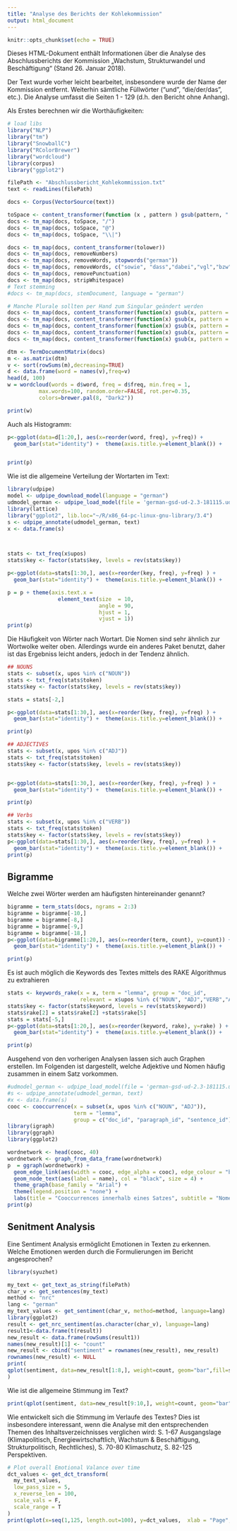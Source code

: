 ```yaml
---
title: "Analyse des Berichts der Kohlekommission"
output: html_document
---
```


```r
knitr::opts_chunk$set(echo = TRUE)
```

Dieses HTML-Dokument enthält Informationen über die Analyse des Abschlussberichts der Kommission „Wachstum, Strukturwandel und Beschäftigung“ (Stand 26. Januar 2018).


Der Text wurde vorher leicht bearbeitet, insbesondere wurde der Name der Kommission entfernt. Weiterhin sämtliche Füllwörter ("und", "die/der/das", etc.). Die Analyse umfasst die Seiten 1 - 129 (d.h. den Bericht ohne Anhang).


Als Erstes berechnen wir die Worthäufigkeiten:


```r
# load libs
library("NLP")
library("tm")
library("SnowballC")
library("RColorBrewer")
library("wordcloud")
library(corpus)
library("ggplot2")

filePath <- "Abschlussbericht_Kohlekommission.txt"
text <- readLines(filePath)

docs <- Corpus(VectorSource(text))

toSpace <- content_transformer(function (x , pattern ) gsub(pattern, " ", x))
docs <- tm_map(docs, toSpace, "/")
docs <- tm_map(docs, toSpace, "@")
docs <- tm_map(docs, toSpace, "\\|")

docs <- tm_map(docs, content_transformer(tolower))
docs <- tm_map(docs, removeNumbers)
docs <- tm_map(docs, removeWords, stopwords("german"))
docs <- tm_map(docs, removeWords, c("sowie", "dass","dabei","vgl","bzw","mio",'mrd')) 
docs <- tm_map(docs, removePunctuation)
docs <- tm_map(docs, stripWhitespace)
# Text stemming
#docs <- tm_map(docs, stemDocument, language = "german")

# Manche Plurale sollten per Hand zum Singular geändert werden
docs <- tm_map(docs, content_transformer(function(x) gsub(x, pattern = "regionen", replacement = "region")))
docs <- tm_map(docs, content_transformer(function(x) gsub(x, pattern = "reviere", replacement = "revier")))
docs <- tm_map(docs, content_transformer(function(x) gsub(x, pattern = "energien", replacement = "energie")))
docs <- tm_map(docs, content_transformer(function(x) gsub(x, pattern = "lausitzer", replacement = "lausitz")))
docs <- tm_map(docs, content_transformer(function(x) gsub(x, pattern = "reviern", replacement = "revier")))

dtm <- TermDocumentMatrix(docs)
m <- as.matrix(dtm)
v <- sort(rowSums(m),decreasing=TRUE)
d <- data.frame(word = names(v),freq=v)
head(d, 100)
w = wordcloud(words = d$word, freq = d$freq, min.freq = 1,
          max.words=100, random.order=FALSE, rot.per=0.35, 
          colors=brewer.pal(8, "Dark2"))

print(w)
```


Auch als Histogramm:


```r

p<-ggplot(data=d[1:20,], aes(x=reorder(word, freq), y=freq)) +
  geom_bar(stat="identity") +  theme(axis.title.y=element_blank()) +   ylab("Häufigkeit")+ coord_flip()


print(p)
```


Wie ist die allgemeine Verteilung der Wortarten im Text:
```r
library(udpipe)
model <- udpipe_download_model(language = "german")
udmodel_german <- udpipe_load_model(file = 'german-gsd-ud-2.3-181115.udpipe')
library(lattice)
library("ggplot2", lib.loc="~/R/x86_64-pc-linux-gnu-library/3.4")
s <- udpipe_annotate(udmodel_german, text)
x <- data.frame(s)



stats <- txt_freq(x$upos)
stats$key <- factor(stats$key, levels = rev(stats$key))

p<-ggplot(data=stats[1:30,], aes(x=reorder(key, freq), y=freq) ) +
  geom_bar(stat="identity") +  theme(axis.title.y=element_blank()) +   ylab("Häufigkeit")+ coord_flip()

p = p + theme(axis.text.x =
                element_text(size  = 10,
                             angle = 90,
                             hjust = 1,
                             vjust = 1))
print(p)
```

Die Häufigkeit von Wörter nach Wortart. Die Nomen sind sehr ähnlich zur Wortwolke weiter oben. Allerdings wurde ein anderes Paket benutzt, daher ist das Ergebniss leicht anders, jedoch in der Tendenz ähnlich.

```r

## NOUNS
stats <- subset(x, upos %in% c("NOUN")) 
stats <- txt_freq(stats$token)
stats$key <- factor(stats$key, levels = rev(stats$key))

stats = stats[-2,]

p<-ggplot(data=stats[1:30,], aes(x=reorder(key, freq), y=freq) ) +
  geom_bar(stat="identity") +  theme(axis.title.y=element_blank()) +   ylab("Häufigkeit Nomen")+ coord_flip()

print(p)
```

```r

## ADJECTIVES
stats <- subset(x, upos %in% c("ADJ")) 
stats <- txt_freq(stats$token)
stats$key <- factor(stats$key, levels = rev(stats$key))


p<-ggplot(data=stats[1:30,], aes(x=reorder(key, freq), y=freq) ) +
  geom_bar(stat="identity") +  theme(axis.title.y=element_blank()) +   ylab("Häufigkeit Adjektive")+ coord_flip()

print(p)
```

```r
## Verbs
stats <- subset(x, upos %in% c("VERB")) 
stats <- txt_freq(stats$token)
stats$key <- factor(stats$key, levels = rev(stats$key))
p<-ggplot(data=stats[1:30,], aes(x=reorder(key, freq), y=freq) ) +
  geom_bar(stat="identity") +  theme(axis.title.y=element_blank()) +   ylab("Häufigkeit Verben")+ coord_flip()
print(p)
```



## Bigramme
Welche zwei Wörter werden am häufigsten hintereinander genannt?
```r
bigramme = term_stats(docs, ngrams = 2:3)
bigramme = bigramme[-10,] 
bigramme = bigramme[-8,] 
bigramme = bigramme[-9,] 
bigramme = bigramme[-18,] 
p<-ggplot(data=bigramme[1:20,], aes(x=reorder(term, count), y=count)) +
  geom_bar(stat="identity") +  theme(axis.title.y=element_blank()) +   ylab("Häufigkeit")+ coord_flip()

print(p)

```

Es ist auch möglich die Keywords des Textes mittels des RAKE Algorithmus zu extrahieren
```r
stats <- keywords_rake(x = x, term = "lemma", group = "doc_id", 
                       relevant = x$upos %in% c("NOUN", "ADJ","VERB","ADP"))
stats$key <- factor(stats$keyword, levels = rev(stats$keyword))
stats$rake[2] = stats$rake[2] +stats$rake[5]
stats = stats[-5,]
p<-ggplot(data=stats[1:20,], aes(x=reorder(keyword, rake), y=rake) ) +
  geom_bar(stat="identity") +  theme(axis.title.y=element_blank()) +   ylab("Häufigkeit")+ coord_flip()

print(p)

```


Ausgehend von den vorherigen Analysen lassen sich auch Graphen erstellen. Im Folgenden ist dargestellt, welche Adjektive und Nomen häufig zusammen in einem Satz vorkommen.

```r
#udmodel_german <- udpipe_load_model(file = 'german-gsd-ud-2.3-181115.udpipe')
#s <- udpipe_annotate(udmodel_german, text)
#x <- data.frame(s)
cooc <- cooccurrence(x = subset(x, upos %in% c("NOUN", "ADJ")), 
                     term = "lemma", 
                     group = c("doc_id", "paragraph_id", "sentence_id"))
library(igraph)
library(ggraph)
library(ggplot2)

wordnetwork <- head(cooc, 40)
wordnetwork <- graph_from_data_frame(wordnetwork)
p  = ggraph(wordnetwork) +
  geom_edge_link(aes(width = cooc, edge_alpha = cooc), edge_colour = "blue") +
  geom_node_text(aes(label = name), col = "black", size = 4) +
  theme_graph(base_family = "Arial") +
  theme(legend.position = "none") +
  labs(title = "Cooccurrences innerhalb eines Satzes", subtitle = "Nomen & Adjektive")
print(p)
```

## Senitment Analysis
Eine Sentiment Analysis ermöglicht Emotionen in Texten zu erkennen. Welche Emotionen werden durch die Formulierungen im Bericht angesprochen?

```r
library(syuzhet)

my_text <- get_text_as_string(filePath)
char_v <- get_sentences(my_text)
method <- "nrc"
lang <- "german"
my_text_values <- get_sentiment(char_v, method=method, language=lang)
library(ggplot2)
result <- get_nrc_sentiment(as.character(char_v), language=lang)
result1<-data.frame(t(result))
new_result <- data.frame(rowSums(result1))
names(new_result)[1] <- "count"
new_result <- cbind("sentiment" = rownames(new_result), new_result)
rownames(new_result) <- NULL
print(
qplot(sentiment, data=new_result[1:8,], weight=count, geom="bar",fill=sentiment)+ggtitle("Koko Sentiments")+ theme(legend.position="none") +   theme(axis.title.y=element_blank(),                                      axis.text.y=element_blank(),axis.ticks.y=element_blank())
)
```


Wie ist die allgemeine Stimmung im Text?


```r
print(qplot(sentiment, data=new_result[9:10,], weight=count, geom="bar",fill=sentiment)+ggtitle("Koko Sentiments"))
```


Wie entwickelt sich die Stimmung im Verlaufe des Textes? Dies ist insbesondere interessant, wenn die Analyse mit den entsprechenden Themen des Inhaltsverzeichnisses verglichen wird: S. 1-67 Ausgangslage (Klimapolitisch, Energiewirtschaftlich, Wachstum & Beschäftigung, Strukturpolitisch, Rechtliches), S. 70-80 Klimaschutz, S. 82-125 Perspektiven.

```r
# Plot overall Emotional Valance over time
dct_values <- get_dct_transform(
  my_text_values, 
  low_pass_size = 5, 
  x_reverse_len = 100,
  scale_vals = F,
  scale_range = T
)
print(qplot(x=seq(1,125, length.out=100), y=dct_values,  xlab = "Page", ylab = "Emotional Valence"))
```
